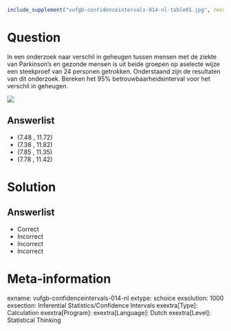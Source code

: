 ```{r, echo = FALSE, results = "hide"}
include_supplement("vufgb-confidenceintervals-014-nl-table01.jpg", recursive = TRUE)
```

Question
========
  
In een onderzoek naar verschil in geheugen tussen mensen met de ziekte van Parkinson’s en gezonde mensen is uit beide groepen op aselecte wijze een steekproef van 24 personen getrokken. Onderstaand zijn de resultaten van dit onderzoek. Bereken het 95% betrouwbaarheidsinterval voor het verschil in geheugen. 

![](vufgb-confidenceintervals-014-nl-table01.jpg)
  
Answerlist
----------
* (7.48 , 11.72) 
* (7.38 , 11.82)
* (7.85 , 11.35)
* (7.78 , 11.42)

Solution
========

Answerlist
----------
* Correct
* Incorrect
* Incorrect
* Incorrect

Meta-information
================
exname: vufgb-confidenceintervals-014-nl
extype: schoice
exsolution: 1000
exsection: Inferential Statistics/Confidence Intervals
exextra[Type]: Calculation
exextra[Program]: 
exextra[Language]: Dutch
exextra[Level]: Statistical Thinking